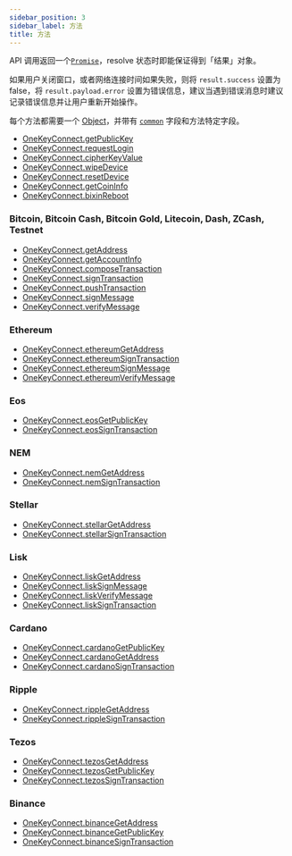 ```yaml
---
sidebar_position: 3
sidebar_label: 方法
title: 方法
---
```


API 调用返回一个[`Promise`](https://developer.mozilla.org/zh-CN/docs/Web/JavaScript/Reference/Global_Objects/Promise)，resolve 状态时即能保证得到「结果」对象。

如果用户关闭窗口，或者网络连接时间如果失败，则将 `result.success` 设置为 false，将 `result.payload.error` 设置为错误信息，建议当遇到错误消息时建议记录错误信息并让用户重新开始操作。

每个方法都需要一个 [Object](https://developer.mozilla.org/zh-CN/docs/Web/JavaScript/Reference/Global_Objects/Object)，并带有 [`common`](./Method％20List/commonParams) 字段和方法特定字段。

- [OneKeyConnect.getPublicKey](./Method%20List/getPublicKey)
- [OneKeyConnect.requestLogin](./Method%20List/requestLogin)
- [OneKeyConnect.cipherKeyValue](./Method%20List/cipherKeyValue)
- [OneKeyConnect.wipeDevice](./Method%20List/wipeDevice)
- [OneKeyConnect.resetDevice](./Method%20List/resetDevice)
- [OneKeyConnect.getCoinInfo](./Method%20List/getCoinInfo)
- [OneKeyConnect.bixinReboot](./Method%20List/bixinReboot)

### Bitcoin, Bitcoin Cash, Bitcoin Gold, Litecoin, Dash, ZCash, Testnet

- [OneKeyConnect.getAddress](./Method%20List/getAddress)
- [OneKeyConnect.getAccountInfo](./Method%20List/getAccountInfo)
- [OneKeyConnect.composeTransaction](./Method%20List/composeTransaction)
- [OneKeyConnect.signTransaction](./Method%20List/signTransaction)
- [OneKeyConnect.pushTransaction](./Method%20List/pushTransaction)
- [OneKeyConnect.signMessage](./Method%20List/signMessage)
- [OneKeyConnect.verifyMessage](./Method%20List/verifyMessage)

### Ethereum

- [OneKeyConnect.ethereumGetAddress](./Method%20List/ethereumGetAddress)
- [OneKeyConnect.ethereumSignTransaction](./Method%20List/ethereumSignTransaction)
- [OneKeyConnect.ethereumSignMessage](./Method%20List/ethereumSignMessage)
- [OneKeyConnect.ethereumVerifyMessage](./Method%20List/ethereumVerifyMessage)

### Eos

- [OneKeyConnect.eosGetPublicKey](./Method%20List/eosGetPublicKey)
- [OneKeyConnect.eosSignTransaction](./Method%20List/eosSignTransaction)

### NEM

- [OneKeyConnect.nemGetAddress](./Method%20List/nemGetAddress)
- [OneKeyConnect.nemSignTransaction](./Method%20List/nemSignTransaction)

### Stellar

- [OneKeyConnect.stellarGetAddress](./Method%20List/stellarGetAddress)
- [OneKeyConnect.stellarSignTransaction](./Method%20List/stellarSignTransaction)

### Lisk

- [OneKeyConnect.liskGetAddress](./Method%20List/liskGetAddress)
- [OneKeyConnect.liskSignMessage](./Method%20List/liskSignMessage)
- [OneKeyConnect.liskVerifyMessage](./Method%20List/liskVerifyMessage)
- [OneKeyConnect.liskSignTransaction](./Method%20List/liskSignTransaction)

### Cardano

- [OneKeyConnect.cardanoGetPublicKey](./Method%20List/cardanoGetPublicKey)
- [OneKeyConnect.cardanoGetAddress](./Method%20List/cardanoGetAddress)
- [OneKeyConnect.cardanoSignTransaction](./Method%20List/cardanoSignTransaction)

### Ripple

- [OneKeyConnect.rippleGetAddress](./Method%20List/rippleGetAddress)
- [OneKeyConnect.rippleSignTransaction](./Method%20List/rippleSignTransaction)

### Tezos

- [OneKeyConnect.tezosGetAddress](./Method%20List/tezosGetAddress)
- [OneKeyConnect.tezosGetPublicKey](./Method%20List/tezosGetPublicKey)
- [OneKeyConnect.tezosSignTransaction](./Method%20List/tezosSignTransaction)

### Binance

- [OneKeyConnect.binanceGetAddress](./Method%20List/binanceGetAddress)
- [OneKeyConnect.binanceGetPublicKey](./Method%20List/binanceGetPublicKey)
- [OneKeyConnect.binanceSignTransaction](./Method%20List/binanceSignTransaction)
